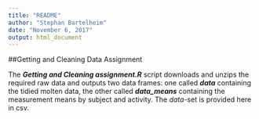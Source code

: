 ```yaml
---
title: "README"
author: "Stephan Bartelheim"
date: "November 6, 2017"
output: html_document
---
```


##Getting and Cleaning Data Assignment

The __*Getting and Cleaning assignment.R*__ script downloads and unzips the required raw data and outputs two data frames: one called __*data*__ containing the tidied molten data, the other called __*data_means*__ containing the measurement means by subject and activity. The *data*-set is provided here in csv.